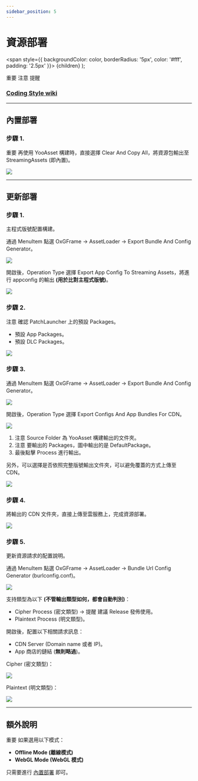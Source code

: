 ```yaml
---
sidebar_position: 5
---
```


# 資源部署

  <span
    style={{
      backgroundColor: color,
      borderRadius: '5px',
      color: '#fff',
      padding: '2.5px'
    }}>
    {children}
  </span>
);

<Highlight color="#ff2f00">重要</Highlight> <Highlight color="#0373fc">注意</Highlight> <Highlight color="#00d679">提醒</Highlight>

### [Coding Style wiki](https://github.com/michael811125/OxGFrame/wiki/Coding-Style)

---

## 內置部署

### 步驟 1.

<Highlight color="#ff2f00">重要</Highlight> 再使用 YooAsset 構建時，直接選擇 Clear And Copy All，將資源包輸出至 StreamingAssets (即內置)。

![](/img/assetloader/img_4.png)

---

## 更新部署

### 步驟 1.

主程式版號配置構建。

通過 MenuItem 點選 OxGFrame -> AssetLoader -> Export Bundle And Config Generator。

![](/img/assetloader/latest/img_9.png)

開啟後，Operation Type 選擇 Export App Config To Streaming Assets，將進行 appconfig 的輸出 **(用於比對主程式版號)**。

![](/img/assetloader/img_10.png)

### 步驟 2.

<Highlight color="#0373fc">注意</Highlight> 確認 PatchLauncher 上的預設 Packages。

- 預設 App Packages。
- 預設 DLC Packages。

![](/img/assetloader/latest/img_8.png)

### 步驟 3.

通過 MenuItem 點選 OxGFrame -> AssetLoader -> Export Bundle And Config Generator。

![](/img/assetloader/latest/img_9.png)

開啟後，Operation Type 選擇 Export Configs And App Bundles For CDN。

![](/img/assetloader/img_11.png)

1. <Highlight color="#0373fc">注意</Highlight> Source Folder 為 YooAsset 構建輸出的文件夾。
2. <Highlight color="#0373fc">注意</Highlight> 要輸出的 Packages，圖中輸出的是 DefaultPackage。
3. 最後點擊 Process 進行輸出。

另外，可以選擇是否依照完整版號輸出文件夾，可以避免覆蓋的方式上傳至 CDN。

![](/img/assetloader/latest/img_26.png)

### 步驟 4.

將輸出的 CDN 文件夾，直接上傳至雲服務上，完成資源部署。

![](/img/assetloader/img_12.png)

### 步驟 5.

更新資源請求的配置說明。

通過 MenuItem 點選 OxGFrame -> AssetLoader -> Bundle Url Config Generator (burlconfig.conf)。

![](/img/assetloader/latest/img_23.png)

支持類型為以下 **(不管輸出類型如何，都會自動判別)**：
- Cipher Process (密文類型) -> <Highlight color="#00d679">提醒</Highlight> 建議 Release 發佈使用。
- Plaintext Process (明文類型)。

開啟後，配置以下相關請求訊息：
- CDN Server (Domain name 或者 IP)。
- App 商店的鏈結 (**無則略過**)。


Cipher (密文類型)：

![](/img/assetloader/img_25.png)

Plaintext (明文類型)：

![](/img/assetloader/img_22.png)

---

## 額外說明

<Highlight color="#ff2f00">重要</Highlight> 如果選用以下模式：

- **Offline Mode (離線模式)**
- **WebGL Mode (WebGL 模式)**

只需要進行 [內置部署](#內置部署) 即可。



